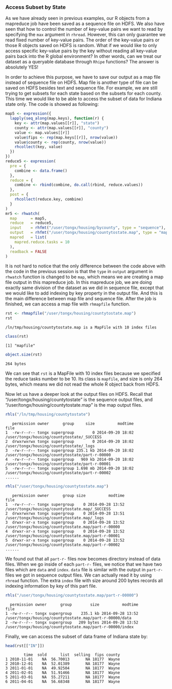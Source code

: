 ### Access Subset by State ###

As we have already
seen in previous examples, our R objects from a mapreduce job have been saved as a sequence file on HDFS.
We also have seen that how to control the number of key-value pairs we want to read by specifying the `max`
argument in `rhread`. However, this can only guarantee we read fixed number of key-value pairs. The order
of the key-value pairs or those R objects saved on HDFS is random. What if we would like to only access 
specific key-value pairs by the key without reading all key-value pairs back into the R global environment?
In other words, can we treat our dataset as a queryable database through `Rhipe` functions? The answer is
absolutely YES!

In order to achieve this purpose, we have to save our output as a map file instead of sequence file on HDFS.
Map file is another type of file can be saved on HDFS besides text and sequence file. For example, we are 
still trying to get subsets for each state based on the subsets for each county. This time we would like to 
be able to access the subset of data for Indiana state only. The code is showed as following:

```r
map5 <- expression({
  lapply(seq_along(map.keys), function(r) {
    key <- attr(map.values[[r]], "state")
    county <- attr(map.values[[r]], "county")
    value <- map.values[[r]]
    value$fips <- rep(map.keys[[r]], nrow(value))
    value$county <- rep(county, nrow(value))
    rhcollect(key, value)
  })
})
reduce5 <- expression(
  pre = {
    combine <- data.frame()
  },
  reduce = {
    combine <- rbind(combine, do.call(rbind, reduce.values))
  },
  post = {
    rhcollect(reduce.key, combine)
  }
)
mr5 <- rhwatch(
  map      = map5,
  reduce   = reduce5,
  input    = rhfmt("/user/tongx/housing/bycounty", type = "sequence"),
  output   = rhfmt("/user/tongx/housing/countytostate.map", type = "map"),
  mapred   = list( 
    mapred.reduce.tasks = 10
  ),
  readback = FALSE
)
```

It is not hard to notice that the only difference between the code above with the code in the previous
session is that the `type` in `output` argument in `rhwatch` function is changed to be `map`, which means
we are creating a map file output in this mapreduce job. In this mapreduce job, we are doing exactly same
division of the dataset as we did in sequence file, except that we would like to add indexing by key 
property in the output file. And this is the main difference between map file and sequence file. After
the job is finished, we can access a map file with `rhmapfile` function.

```r
rst <- rhmapfile("/user/tongx/housing/countytostate.map")
rst
```
```
/ln/tmp/housing/countytostate.map is a MapFile with 10 index files
```
```r
class(rst)
```
```
[1] "mapfile"
```
```r
object.size(rst)
```
```
264 bytes
```

We can see that `rst` is a MapFile with 10 index files because we specified the reduce tasks number 
to be 10. Its class is `mapfile`, and size is only 264 bytes, which means we did not read the whole R
object back from HDFS.

Now let us have a deeper look at the output files on HDFS. Recall that "/user/tongx/housing/countytostate"
is the sequence output files, and "/user/tongx/housing/countytostate.map" is the map output files.

```r
rhls("/ln/tmp/housing/countytostate")
```
```
   permission owner      group     size          modtime                                           file
1  -rw-r--r-- tongx supergroup        0 2014-09-20 18:02     /user/tongx/housing/countytostate/_SUCCESS
2  drwxrwxrwx tongx supergroup        0 2014-09-20 18:02        /user/tongx/housing/countytostate/_logs
3  -rw-r--r-- tongx supergroup 235.1 kb 2014-09-20 18:02 /user/tongx/housing/countytostate/part-r-00000
4  -rw-r--r-- tongx supergroup   969 kb 2014-09-20 18:02 /user/tongx/housing/countytostate/part-r-00001
5  -rw-r--r-- tongx supergroup 1.698 mb 2014-09-20 18:02 /user/tongx/housing/countytostate/part-r-00002
......
```
```r
rhls("/user/tongx/housing/countytostate.map")
```
```
   permission owner      group size          modtime                                               file
1  -rw-r--r-- tongx supergroup    0 2014-09-28 13:52     /user/tongx/housing/countytostate.map/_SUCCESS
2  drwxrwxrwx tongx supergroup    0 2014-09-28 13:51        /user/tongx/housing/countytostate.map/_logs
3  drwxr-xr-x tongx supergroup    0 2014-09-28 13:52 /user/tongx/housing/countytostate.map/part-r-00000
4  drwxr-xr-x tongx supergroup    0 2014-09-28 13:52 /user/tongx/housing/countytostate.map/part-r-00001
5  drwxr-xr-x tongx supergroup    0 2014-09-28 13:52 /user/tongx/housing/countytostate.map/part-r-00002
......
```

We found out that all `part-r-` files now becomes directory instead of data files. When we go inside of each
`part-r-` files, we notice that we have two files which are `data` and `index`. `data` file is similar with 
the output in `part-r-` files we got in sequence output files. We can actually read it by using `rhread` 
function. The extra `index` file with size around 200 bytes records all indexing information by key of this 
part file.

```r
rhls("/user/tongx/housing/countytostate.map/part-r-00000")
```
```
  permission owner      group        size          modtime                                                     file
1 -rw-r--r-- tongx supergroup    235.1 kb 2014-09-28 13:52  /user/tongx/housing/countytostate.map/part-r-00000/data
2 -rw-r--r-- tongx supergroup   209 bytes 2014-09-28 13:52 /user/tongx/housing/countytostate.map/part-r-00000/index
```

Finally, we can access the subset of data frame of Indiana state by:

```r
head(rst[["IN"]])
```
```
        time  sold      list  selling  fips county
1 2010-11-01    NA  56.70013       NA 18177  Wayne
2 2010-12-01    NA  52.01389       NA 18177  Wayne
3 2011-01-01    NA  49.92504       NA 18177  Wayne
4 2011-02-01    NA  51.91466       NA 18177  Wayne
5 2011-03-01    NA  55.27211       NA 18177  Wayne
6 2011-04-01    NA  56.68348       NA 18177  Wayne
```
